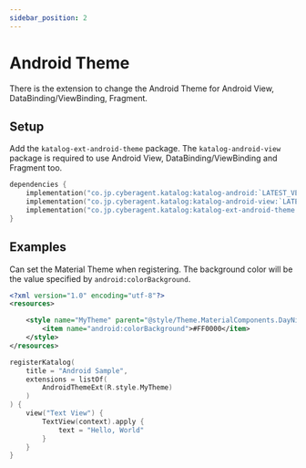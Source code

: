```yaml
---
sidebar_position: 2
---
```


# Android Theme
There is the extension to change the Android Theme for Android View, DataBinding/ViewBinding, Fragment.

## Setup
Add the `katalog-ext-android-theme` package.
The `katalog-android-view` package is required to use Android View, DataBinding/ViewBinding and Fragment too.

```kotlin
dependencies {
    implementation("co.jp.cyberagent.katalog:katalog-android:`LATEST_VERSION`")
    implementation("co.jp.cyberagent.katalog:katalog-android-view:`LATEST_VERSION`")
    implementation("co.jp.cyberagent.katalog:katalog-ext-android-theme:`LATEST_VERSION`")
}
```

## Examples
<Preview
    imageUrl="/img/docs/android-theme.png"
    width={1080}
    height={2280} >

Can set the Material Theme when registering.
The background color will be the value specified by `android:colorBackground`.

```xml title="res/values/styles.xml"
<?xml version="1.0" encoding="utf-8"?>
<resources>

    <style name="MyTheme" parent="@style/Theme.MaterialComponents.DayNight.NoActionBar">
        <item name="android:colorBackground">#FF0000</item>
    </style>
</resources>
```
```kotlin
registerKatalog(
    title = "Android Sample",
    extensions = listOf(
        AndroidThemeExt(R.style.MyTheme)
    )
) {
    view("Text View") {
        TextView(context).apply {
            text = "Hello, World"
        }
    }
}
```

</Preview>
